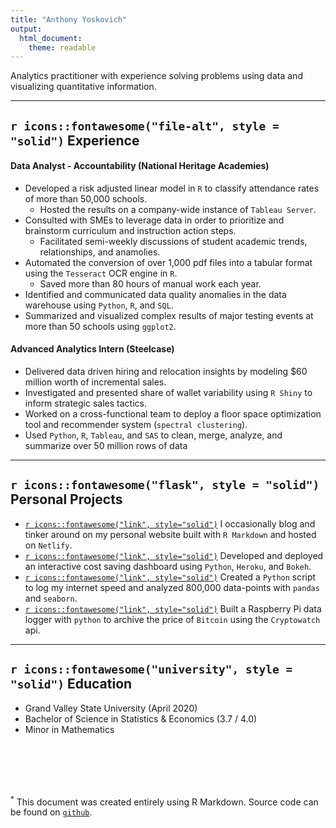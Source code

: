 ```yaml
---
title: "Anthony Yoskovich"
output: 
  html_document: 
    theme: readable
---
```


Analytics practitioner with experience solving problems using data and visualizing quantitative information.

****

## `r icons::fontawesome("file-alt", style = "solid")` Experience

#### Data Analyst - Accountability (National Heritage Academies)
- Developed a risk adjusted linear model in `R` to classify attendance rates of more than 50,000 schools.
  - Hosted the results on a company-wide instance of `Tableau Server`.
- Consulted with SMEs to leverage data in order to prioritize and brainstorm curriculum and instruction action steps.
  - Facilitated semi-weekly discussions of student academic trends, relationships, and anamolies.
- Automated the conversion of over 1,000 pdf files into a tabular format using the `Tesseract` OCR engine in `R`.
  - Saved more than 80 hours of manual work each year.
- Identified and communicated data quality anomalies in the data warehouse using `Python`, `R`, and `SQL`.
- Summarized and visualized complex results of major testing events at more than 50 schools using `ggplot2`.


#### Advanced Analytics Intern (Steelcase)
- Delivered data driven hiring and relocation insights by modeling $60 million worth of incremental sales.
- Investigated and presented share of wallet variability using `R Shiny` to inform strategic sales tactics.
- Worked on a cross-functional team to deploy a floor space optimization tool and recommender system (`spectral clustering`).
- Used `Python`, `R`, `Tableau`, and `SAS` to clean, merge, analyze, and summarize over 50 million rows of data

****

## `r icons::fontawesome("flask", style = "solid")` Personal Projects
- [`r icons::fontawesome("link", style="solid")`](https://anthonyyoskovich.com/) I occasionally blog and tinker around on my personal website built with `R Markdown` and hosted on `Netlify`.
- [`r icons::fontawesome("link", style="solid")`](https://amisaving.herokuapp.com/myapp) Developed and deployed an interactive cost saving dashboard using `Python`, `Heroku`, and `Bokeh`.
- [`r icons::fontawesome("link", style="solid")`](https://anthonyyoskovich.com/project/internet-traffic/) Created a `Python` script to log my internet speed and analyzed 800,000 data-points with `pandas` and `seaborn`.
- [`r icons::fontawesome("link", style="solid")`](https://www.youtube.com/watch?v=KQN2H1IuiuM&t=2s) Built a Raspberry Pi data logger with `python` to archive the price of `Bitcoin` using the `Cryptowatch` api.


****

## `r icons::fontawesome("university", style = "solid")` Education
- Grand Valley State University (April 2020)
- Bachelor of Science in Statistics & Economics (3.7 / 4.0)
- Minor in Mathematics


<br>
<br>
<br>
<br>

<sup>*</sup> This document was created entirely using R Markdown. Source code can be found on [`github`](https://github.com/ayoskovich).